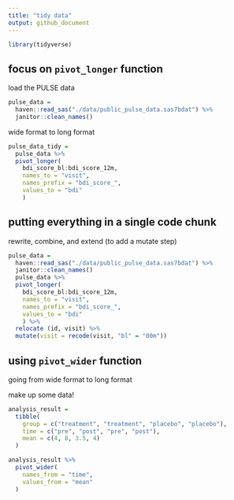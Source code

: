 ```yaml
---
title: "tidy data"
output: github_document
---
```


```r
library(tidyverse)
```


## focus on `pivot_longer` function
load the PULSE data
```r
pulse_data = 
  haven::read_sas("./data/public_pulse_data.sas7bdat") %>% 
  janitor::clean_names()
```

wide format to long format 
```r
pulse_data_tidy = 
  pulse_data %>% 
  pivot_longer(
    bdi_score_bl:bdi_score_12m,
    names_to = "visit",
    names_prefix = "bdi_score_",
    values_to = "bdi"
    )
```

## putting everything in a single code chunk
rewrite, combine, and extend (to add a mutate step)
```r
pulse_data = 
  haven::read_sas("./data/public_pulse_data.sas7bdat") %>% 
  janitor::clean_names()
  pulse_data %>% 
  pivot_longer(
    bdi_score_bl:bdi_score_12m,
    names_to = "visit",
    names_prefix = "bdi_score_",
    values_to = "bdi"
    ) %>% 
  relocate (id, visit) %>% 
  mutate(visit = recode(visit, "bl" = "00m"))
```

## using `pivot_wider` function 
going from wide format to long format 

make up some data! 

```r
analysis_result =
  tibble(
    group = c("treatment", "treatment", "placebo", "placebo"), 
    time = c("pre", "post", "pre", "post"),
    mean = c(4, 8, 3.5, 4)
  )

analysis_result %>% 
  pivot_wider(
    names_from = "time",
    values_from = "mean"
  )
```

